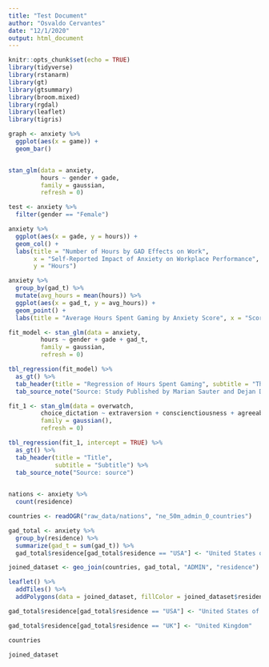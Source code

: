 ```yaml
---
title: "Test Document"
author: "Osvaldo Cervantes"
date: "12/1/2020"
output: html_document
---
```


```r
knitr::opts_chunk$set(echo = TRUE)
library(tidyverse)
library(rstanarm)
library(gt)
library(gtsummary)
library(broom.mixed)
library(rgdal)
library(leaflet)
library(tigris)
```

```r

graph <- anxiety %>%
  ggplot(aes(x = game)) +
  geom_bar()


stan_glm(data = anxiety, 
         hours ~ gender + gade, 
         family = gaussian, 
         refresh = 0)

test <- anxiety %>%
  filter(gender == "Female")

```

```r

anxiety %>%
  ggplot(aes(x = gade, y = hours)) +
  geom_col() +
  labs(title = "Number of Hours by GAD Effects on Work", 
       x = "Self-Reported Impact of Anxiety on Workplace Performance", 
       y = "Hours")

anxiety %>%
  group_by(gad_t) %>%
  mutate(avg_hours = mean(hours)) %>%
  ggplot(aes(x = gad_t, y = avg_hours)) +
  geom_point() +
  labs(title = "Average Hours Spent Gaming by Anxiety Score", x = "Score on GAD Scale", y = "Average Hours Played")

```

```r

fit_model <- stan_glm(data = anxiety, 
         hours ~ gender + gade + gad_t, 
         family = gaussian, 
         refresh = 0)

tbl_regression(fit_model) %>%
  as_gt() %>%
  tab_header(title = "Regression of Hours Spent Gaming", subtitle = "The Link Between Hours Played, Gender, and Anxiety") %>%
  tab_source_note("Source: Study Published by Marian Sauter and Dejan Draschkow")

```


```r

fit_1 <- stan_glm(data = overwatch, 
         choice_dictation ~ extraversion + conscienctiousness + agreeableness, 
         family = gaussian(), 
         refresh = 0)

tbl_regression(fit_1, intercept = TRUE) %>%
  as_gt() %>%
  tab_header(title = "Title", 
             subtitle = "Subtitle") %>%
  tab_source_note("Source: source")
  

```

```r

nations <- anxiety %>%
  count(residence)

```

```r

countries <- readOGR("raw_data/nations", "ne_50m_admin_0_countries")

gad_total <- anxiety %>%
  group_by(residence) %>%
  summarize(gad_t = sum(gad_t)) %>%
  gad_total$residence[gad_total$residence == "USA"] <- "United States of America"

joined_dataset <- geo_join(countries, gad_total, "ADMIN", "residence")

leaflet() %>% 
  addTiles() %>% 
  addPolygons(data = joined_dataset, fillColor = joined_dataset$residence)

```

```r


gad_total$residence[gad_total$residence == "USA"] <- "United States of America"

gad_total$residence[gad_total$residence == "UK"] <- "United Kingdom"

countries

joined_dataset

```

